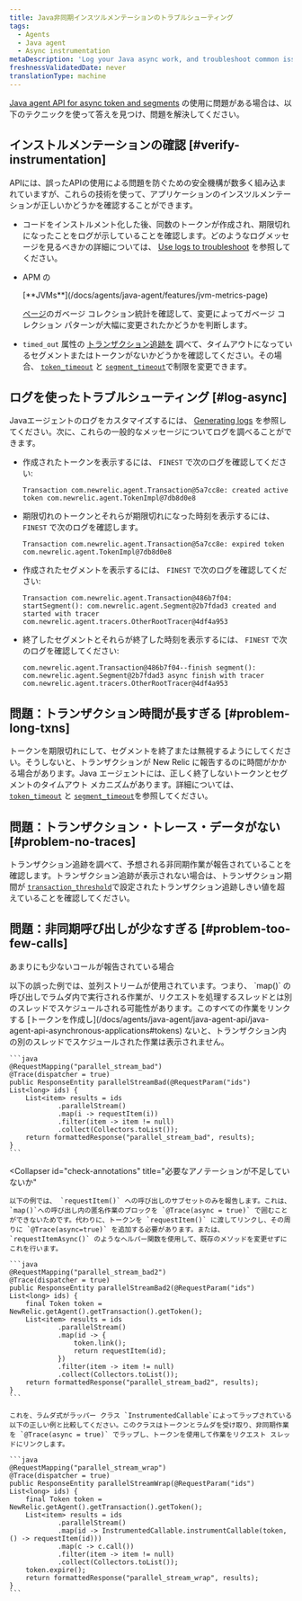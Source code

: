 ```yaml
---
title: Java非同期インスツルメンテーションのトラブルシューティング
tags:
  - Agents
  - Java agent
  - Async instrumentation
metaDescription: 'Log your Java async work, and troubleshoot common issues with Java async instrumentation.'
freshnessValidatedDate: never
translationType: machine
---
```


[Java agent API for async token and segments](/docs/agents/java-agent/java-agent-api/java-agent-api-asynchronous-applications) の使用に問題がある場合は、以下のテクニックを使って答えを見つけ、問題を解決してください。

## インストルメンテーションの確認 [#verify-instrumentation]

APIには、誤ったAPIの使用による問題を防ぐための安全機構が数多く組み込まれていますが、これらの技術を使って、アプリケーションのインスツルメンテーションが正しいかどうかを確認することができます。

* コードをインストルメント化した後、同数のトークンが作成され、期限切れになったことをログが示していることを確認します。どのようなログメッセージを見るべきかの詳細については、 [Use logs to troubleshoot](#log-async) を参照してください。

* APM の

  <DNT>
    [**JVMs**](/docs/agents/java-agent/features/jvm-metrics-page)
  </DNT>

  [ページ](/docs/agents/java-agent/features/jvm-metrics-page)のガベージ コレクション統計を確認して、変更によってガベージ コレクション パターンが大幅に変更されたかどうかを判断します。

* `timed_out` 属性の [トランザクション追跡を](/docs/apm/transactions/transaction-traces/introduction-transaction-traces) 調べて、タイムアウトになっているセグメントまたはトークンがないかどうかを確認してください。その場合、 [`token_timeout`](/docs/agents/java-agent/configuration/java-agent-configuration-config-file#cfg-token_timeout) と [`segment_timeout`](/docs/agents/java-agent/configuration/java-agent-configuration-config-file#cfg-segment_timeout)で制限を変更できます。

## ログを使ったトラブルシューティング [#log-async]

Javaエージェントのログをカスタマイズするには、 [Generating logs](/docs/agents/java-agent/troubleshooting/generating-logs-troubleshooting-java) を参照してください。次に、これらの一般的なメッセージについてログを調べることができます。

* 作成されたトークンを表示するには、 `FINEST` で次のログを確認してください:

  ```
  Transaction com.newrelic.agent.Transaction@5a7cc8e: created active token com.newrelic.agent.TokenImpl@7db8d0e8
  ```

* 期限切れのトークンとそれらが期限切れになった時刻を表示するには、 `FINEST` で次のログを確認します。

  ```
  Transaction com.newrelic.agent.Transaction@5a7cc8e: expired token com.newrelic.agent.TokenImpl@7db8d0e8
  ```

* 作成されたセグメントを表示するには、 `FINEST` で次のログを確認してください:

  ```
  Transaction com.newrelic.agent.Transaction@486b7f04: startSegment(): com.newrelic.agent.Segment@2b7fdad3 created and started with tracer com.newrelic.agent.tracers.OtherRootTracer@4df4a953
  ```

* 終了したセグメントとそれらが終了した時刻を表示するには、 `FINEST` で次のログを確認してください:

  ```
  com.newrelic.agent.Transaction@486b7f04--finish segment(): com.newrelic.agent.Segment@2b7fdad3 async finish with tracer com.newrelic.agent.tracers.OtherRootTracer@4df4a953
  ```

## 問題：トランザクション時間が長すぎる [#problem-long-txns]

トークンを期限切れにして、セグメントを終了または無視するようにしてください。そうしないと、トランザクションが New Relic に報告するのに時間がかかる場合があります。Java エージェントには、正しく終了しないトークンとセグメントのタイムアウト メカニズムがあります。詳細については、 [`token_timeout`](/docs/agents/java-agent/configuration/java-agent-configuration-config-file#cfg-token_timeout) と [`segment_timeout`](/docs/agents/java-agent/configuration/java-agent-configuration-config-file#cfg-segment_timeout)を参照してください。

## 問題：トランザクション・トレース・データがない [#problem-no-traces]

トランザクション追跡を調べて、予想される非同期作業が報告されていることを確認します。トランザクション追跡が表示されない場合は、トランザクション期間が [`transaction_threshold`](/docs/agents/java-agent/configuration/java-agent-configuration-config-file#tt-transaction_threshold)で設定されたトランザクション追跡しきい値を超えていることを確認してください。

## 問題：非同期呼び出しが少なすぎる [#problem-too-few-calls]

あまりにも少ないコールが報告されている場合

<CollapserGroup>
  <Collapser
    id="ensure-appropriate-link"
    title="モニタリングする各活動が適切にリンクされていること"
  >
    以下の誤った例では、並列ストリームが使用されています。つまり、 `map()` の呼び出しでラムダ内で実行される作業が、リクエストを処理するスレッドとは別のスレッドでスケジュールされる可能性があります。このすべての作業をリンクする [トークンを作成し](/docs/agents/java-agent/java-agent-api/java-agent-api-asynchronous-applications#tokens) ないと、トランザクション内の別のスレッドでスケジュールされた作業は表示されません。

    ```java
    @RequestMapping("parallel_stream_bad")
    @Trace(dispatcher = true)
    public ResponseEntity parallelStreamBad(@RequestParam("ids") List<long> ids) {
        List<item> results = ids
                .parallelStream()
                .map(i -> requestItem(i))
                .filter(item -> item != null)
                .collect(Collectors.toList());
        return formattedResponse("parallel_stream_bad", results);  
    }
    ```
  </Collapser>

  <Collapser
    id="check-annotations"
    title="必要なアノテーションが不足していないか"
  >
    以下の例では、 `requestItem()` への呼び出しのサブセットのみを報告します。これは、 `map()`への呼び出し内の匿名作業のブロックを `@Trace(async = true)` で囲むことができないためです。代わりに、トークンを `requestItem()` に渡してリンクし、その周りに `@Trace(async=true)` を追加する必要があります。または、 `requestItemAsync()` のようなヘルパー関数を使用して、既存のメソッドを変更せずにこれを行います。

    ```java
    @RequestMapping("parallel_stream_bad2")
    @Trace(dispatcher = true)
    public ResponseEntity parallelStreamBad2(@RequestParam("ids") List<long> ids) {
        final Token token = NewRelic.getAgent().getTransaction().getToken();
        List<item> results = ids
                .parallelStream()
                .map(id -> {
                    token.link();
                    return requestItem(id);
                })
                .filter(item -> item != null)
                .collect(Collectors.toList());
        return formattedResponse("parallel_stream_bad2", results);
    }
    ```

    これを、ラムダ式がラッパー クラス `InstrumentedCallable`によってラップされている以下の正しい例と比較してください。このクラスはトークンとラムダを受け取り、非同期作業を `@Trace(async = true)` でラップし、トークンを使用して作業をリクエスト スレッドにリンクします。

    ```java
    @RequestMapping("parallel_stream_wrap")
    @Trace(dispatcher = true)
    public ResponseEntity parallelStreamWrap(@RequestParam("ids") List<long> ids) {
        final Token token = NewRelic.getAgent().getTransaction().getToken();
        List<item> results = ids
                .parallelStream()
                .map(id -> InstrumentedCallable.instrumentCallable(token, () -> requestItem(id)))
                .map(c -> c.call())
                .filter(item -> item != null)
                .collect(Collectors.toList());
        token.expire();
        return formattedResponse("parallel_stream_wrap", results);
    }
    ```
  </Collapser>
</CollapserGroup>
